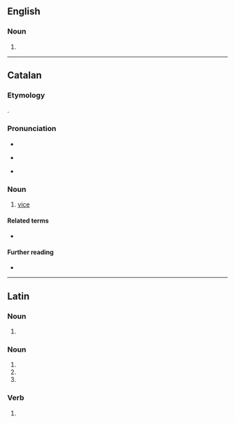 ==English==

===Noun===
{{head|en|noun plural form}}

# {{plural of|vicus|lang=en}}

----

==Catalan==

===Etymology===
{{bor|ca|la|vitium}}.

===Pronunciation===
* {{ca-IPA}}
* {{homophones|bici|lang=ca}} {{q|Central}}
* {{rhymes|isi|lang=ca}}

===Noun===
{{ca-noun|m}}

# [[vice]] {{gloss|bad habit}}

====Related terms====
* {{l|ca|viciós}}

====Further reading====
* {{R:IEC2}}

----

==Latin==

===Noun===
{{la-noun-form|vicī}}

# {{inflection of|vicis||dat|s|lang=la}}

===Noun===
{{la-noun-form|vīcī}}

# {{inflection of|vīcus||nom|p|lang=la}}
# {{inflection of|vīcus||gen|s|lang=la}}
# {{inflection of|vīcus||voc|p|lang=la}}

===Verb===
{{la-verb-form|vīcī}}

# {{inflection of|vincō||1|s|perf|act|indc|gloss=I have [[conquer]]ed|lang=la}}